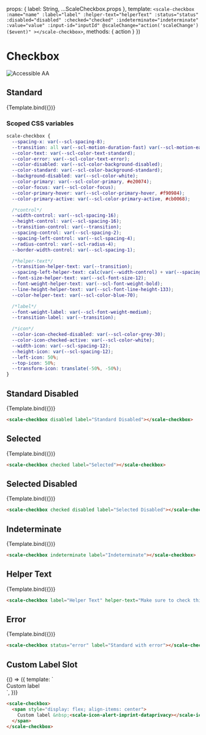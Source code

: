 
<Meta
  title="Components/Checkbox"
  component={ScaleCheckbox}
  argTypes={{}}
/>

  props: {
    label: String,
    ...ScaleCheckbox.props
  },
  template: `
    <scale-checkbox
      :name="name"
      :label="label"
      :helper-text="helperText"
      :status="status"
      :disabled="disabled"
      :checked="checked"
      :indeterminate="indeterminate"
      :value="value"
      :input-id="inputId"
      @scaleChange="action('scaleChange')($event)"
    ></scale-checkbox>
  `,
  methods: {
    action
  }
})

<div style={{display: 'inline-flex', alignItems: 'center', justifyContent: 'space-between', width: '100%'}}>
    <h1>Checkbox</h1>
    <img src="assets/aa.png" alt="Accessible AA" />
</div>


## Standard

<Canvas withSource="none">
  <Story
    name="Standard"
    args={{
      label: "Checkbox",
    }}
  >
    {Template.bind({})}
  </Story>
</Canvas>

<ArgsTable story="Standard" />

### Scoped CSS variables

```css
scale-checkbox {
  --spacing-x: var(--scl-spacing-8);
  --transition: all var(--scl-motion-duration-fast) var(--scl-motion-easing-standard);
  --color-text: var(--scl-color-text-standard);
  --color-error: var(--scl-color-text-error);
  --color-disabled: var(--scl-color-background-disabled);
  --color-standard: var(--scl-color-background-standard);
  --background-disabled: var(--scl-color-white);
  --color-primary: var(--scl-color-primary, #e20074);
  --color-focus: var(--scl-color-focus);
  --color-primary-hover: var(--scl-color-primary-hover, #f90984);
  --color-primary-active: var(--scl-color-primary-active, #cb0068);

  /*control*/
  --width-control: var(--scl-spacing-16);
  --height-control: var(--scl-spacing-16);
  --transition-control: var(--transition);
  --spacing-control: var(--scl-spacing-2);
  --spacing-left-control: var(--scl-spacing-4);
  --radius-control: var(--scl-radius-4);
  --border-width-control: var(--scl-spacing-1);

  /*helper-text*/
  --transition-helper-text: var(--transition);
  --spacing-left-helper-text: calc(var(--width-control) + var(--spacing-x));
  --font-size-helper-text: var(--scl-font-size-12);
  --font-weight-helper-text: var(--scl-font-weight-bold);
  --line-height-helper-text: var(--scl-font-line-height-133);
  --color-helper-text: var(--scl-color-blue-70);

  /*label*/
  --font-weight-label: var(--scl-font-weight-medium);
  --transition-label: var(--transition);

  /*icon*/
  --color-icon-checked-disabled: var(--scl-color-grey-30);
  --color-icon-checked-active: var(--scl-color-white);
  --width-icon: var(--scl-spacing-12);
  --height-icon: var(--scl-spacing-12);
  --left-icon: 50%;
  --top-icon: 50%;
  --transform-icon: translate(-50%, -50%);
}
```

## Standard Disabled

<Canvas withSource="none">
  <Story
    name="Standard Disabled"
    args={{
      label: "Standard Disabled",
      disabled: true
    }}
  >
    {Template.bind({})}
  </Story>
</Canvas>

```html
<scale-checkbox disabled label="Standard Disabled"></scale-checkbox>
```

## Selected

<Canvas withSource="none">
  <Story
    name="Selected"
    args={{
      label: "Selected",
      checked: true
    }}
  >
    {Template.bind({})}
  </Story>
</Canvas>

```html
<scale-checkbox checked label="Selected"></scale-checkbox>
```

## Selected Disabled

<Canvas withSource="none">
  <Story
    name="Selected Disabled"
    args={{
      label: "Selected Disabled",
      checked: true,
      disabled: true,
    }}
  >
    {Template.bind({})}
  </Story>
</Canvas>

```html
<scale-checkbox checked disabled label="Selected Disabled"></scale-checkbox>
```

## Indeterminate

<Canvas withSource="none">
  <Story
    name="Indeterminate"
    args={{
      label: "Indeterminate",
      indeterminate: true
    }}
  >
    {Template.bind({})}
  </Story>
</Canvas>

```html
<scale-checkbox indeterminate label="Indeterminate"></scale-checkbox>
```

## Helper Text

<Canvas withSource="none">
    <Story
        name="Helper Text"
        args={{
            label: "Helper Text",
            helperText: "Make sure to check this"
        }}
    >
        {Template.bind({})}
    </Story>
</Canvas>

```html
<scale-checkbox label="Helper Text" helper-text="Make sure to check this"></scale-checkbox>
```

## Error

<Canvas withSource="none">
  <Story
    name="Error"
    args={{
      label: "Standard with error",
      status: "error",
      helperText: "This is the error message"
    }}
  >
    {Template.bind({})}
  </Story>
</Canvas>

```html
<scale-checkbox status="error" label="Standard with error"></scale-checkbox>
```


## Custom Label Slot

<Canvas withSource="none">
  <Story
    name="Custom Label Slot"
    args={{}}
  >
    {() => ({
      template: `
        <scale-checkbox>
          <span style="display: flex; align-items: center">
            Custom label &nbsp;<scale-icon-alert-imprint-dataprivacy></scale-icon-alert-imprint-dataprivacy>
          </span>
        </scale-checkbox>
      `,
    })}
  </Story>
</Canvas>

```html
<scale-checkbox>
  <span style="display: flex; align-items: center">
    Custom label &nbsp;<scale-icon-alert-imprint-dataprivacy></scale-icon-alert-imprint-dataprivacy>
  </span>
</scale-checkbox>
```
